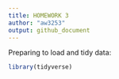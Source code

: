 ```yaml
---
title: HOMEWORK 3
author: "aw3253"
output: github_document
---
```


Preparing to load and tidy data:
```r
library(tidyverse)
```
